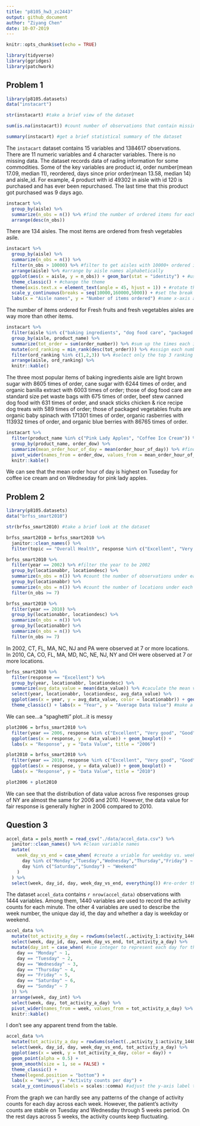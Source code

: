 ```yaml
---
title: "p8105_hw3_zc2443"
output: github_document
author: "Ziyang Chen"
date: 10-07-2019
---
```


```r
knitr::opts_chunk$set(echo = TRUE)

library(tidyverse)
library(ggridges)
library(patchwork)
```

## Problem 1
```r
library(p8105.datasets)
data("instacart")

str(instacart) #take a brief view of the dataset

sum(is.na(instacart)) #count number of observations that contain missing value

summary(instacart) #get a brief statistical summary of the dataset
```

The `instacart` dataset contains 15 variables and 1384617 observations. There are 11 numeric variables and 4 character variables. There is no missing data. The dataset records data of rading information for some commodities. Some of the key variables are product id, order number(mean 17.09, median 11), reordered, days since prior order(mean 13.58, median 14) and aisle_id. For example, 4 product with id 49302 in aisle with id 120 is purchased and has ever been repurchased. The last time that this product got purchased was 9 days ago.

```r
instacart %>% 
  group_by(aisle) %>% 
  summarize(n_obs = n()) %>% #find the number of ordered items for each aisle
  arrange(desc(n_obs)) 
```
There are 134 aisles. The most items are ordered from fresh vegetables asile.

```r
instacart %>% 
  group_by(aisle) %>% 
  summarize(n_obs = n()) %>% 
  filter(n_obs > 10000) %>% #filter to get aisles with 10000+ ordered items
  arrange(aisle) %>% #arrange by aisle names alphabetically
  ggplot(aes(x = aisle, y = n_obs)) + geom_bar(stat = "identity") + #use bar plot
  theme_classic() + #change the theme
  theme(axis.text.x = element_text(angle = 45, hjust = 1)) + #rotate the labels of x-axis to 45 degrees
  scale_y_continuous(breaks = seq(10000,160000,5000)) + #set the break points on y-axis
  labs(x = "Aisle names", y = "Number of items ordered") #name x-axis and y-axis
```
The number of items ordered for Fresh fruits and fresh vegetables aisles are way more than other items.

```r
instacart %>% 
  filter(aisle %in% c("baking ingredients", "dog food care", "packaged vegetables fruits")) %>% 
  group_by(aisle, product_name) %>% 
  summarize(tot_order = sum(order_number)) %>% #sum up the times each item is ordered
  mutate(ord_ranking = min_rank(desc(tot_order))) %>% #assign each number of times each item is ordered a rank under grouping
  filter(ord_ranking %in% c(1,2,3)) %>% #select only the top 3 ranking
  arrange(aisle, ord_ranking) %>% 
  knitr::kable()
```

The three most popular items of baking ingredients aisle are light brown sugar with 8605 times of order, cane sugar with 6244 times of order, and organic banilla extract with 6003 times of order; those of dog food care are standard size pet waste bags with 675 times of order, beef stew canned dog food with 631 times of order, and snack sticks chicken & rice recipe dog treats with 589 times of order; those of packaged vegetables fruits are organic baby spinach with 171301 times of order, organic rasberries with 113932 times of order, and organic blue berries with 86765 times of order.

```r
instacart %>% 
  filter(product_name %in% c("Pink Lady Apples", "Coffee Ice Cream")) %>% #filter the dataset
  group_by(product_name, order_dow) %>% 
  summarize(mean_order_hour_of_day = mean(order_hour_of_day)) %>% #find the mean of order hour of day under grouping
  pivot_wider(names_from = order_dow, values_from = mean_order_hour_of_day) %>% #untidy the dataset to generate a 2x7 table
  knitr::kable()
```

We can see that the mean order hour of day is highest on Tuseday for coffee ice cream and on Wednesday for pink lady apples.

## Problem 2
```r
library(p8105.datasets)
data("brfss_smart2010")

str(brfss_smart2010) #take a brief look at the dataset

brfss_smart2010 = brfss_smart2010 %>% 
  janitor::clean_names() %>% 
  filter(topic == "Overall Health", response %in% c("Excellent", "Very good", "Good", "Fair","Poor")) %>%   mutate(response = forcats::fct_relevel(response, c("Poor", "Fair", "Good", "Very good","Excellent"))) #re-level response
```

```r
brfss_smart2010 %>% 
  filter(year == 2002) %>% #filter the year to be 2002
  group_by(locationabbr, locationdesc) %>% 
  summarize(n_obs = n()) %>% #count the number of observations under each location
  group_by(locationabbr) %>% 
  summarize(n_obs = n()) %>% #count the number of locations under each state
  filter(n_obs >= 7)

brfss_smart2010 %>% 
  filter(year == 2010) %>% 
  group_by(locationabbr, locationdesc) %>% 
  summarize(n_obs = n()) %>% 
  group_by(locationabbr) %>% 
  summarize(n_obs = n()) %>% 
  filter(n_obs >= 7)
```

In 2002, CT, FL, MA, NC, NJ and PA were observed at 7 or more locations. In 2010, CA, CO, FL, MA, MD, NC, NE, NJ, NY and OH were observed at 7 or more locations.

```r
brfss_smart2010 %>% 
  filter(response == "Excellent") %>% 
  group_by(year, locationabbr, locationdesc) %>% 
  summarize(avg_data_value = mean(data_value)) %>% #caculate the mean value across group
  select(year, locationabbr, locationdesc, avg_data_value) %>% 
  ggplot(aes(x = year, y = avg_data_value, color = locationabbr)) + geom_line(aes(group = locationabbr)) + 
  theme_classic() + labs(x = "Year", y = "Average Data Value") #make a spaghetti plot
```

We can see...a “spaghetti” plot...it is messy

```r
plot2006 = brfss_smart2010 %>% 
  filter(year == 2006, response %in% c("Excellent", "Very good", "Good", "Fair","Poor"), locationabbr == "NY") %>% 
  ggplot(aes(x = response, y = data_value)) + geom_boxplot() +
  labs(x = "Response", y = "Data Value", title = "2006") 

plot2010 = brfss_smart2010 %>% 
  filter(year == 2010, response %in% c("Excellent", "Very good", "Good", "Fair","Poor"), locationabbr == "NY") %>% 
  ggplot(aes(x = response, y = data_value)) + geom_boxplot() +
  labs(x = "Response", y = "Data Value", title = "2010")

plot2006 + plot2010
```

We can see that the distribution of data value across five responses group of NY are almost the same for 2006 and 2010. However, the data value for fair response is generally higher in 2006 compared to 2010.

## Question 3
```r
accel_data = pols_month = read_csv("./data/accel_data.csv") %>% 
  janitor::clean_names() %>% #clean variable names
  mutate(
    week_day_vs_end = case_when( #create a vriable for weekday vs. weekend
      day %in% c("Monday","Tuesday","Wednesday","Thursday","Friday") ~ "Weekday",
      day %in% c("Saturday","Sunday") ~ "Weekend"
    )
  ) %>% 
  select(week, day_id, day, week_day_vs_end, everything()) #re-order the variables
```

The dataset `accel_data` contains `r nrow(accel_data)` observations with 1444 variables. Among them, 1440 variables are used to record the activity counts for each minute. The other 4 variables are used to describe the week number, the unique day id, the day and whether a day is weekday or weekend.

```r
accel_data %>% 
  mutate(tot_activity_a_day = rowSums(select(.,activity_1:activity_1440))) %>% #sum up each minute counts
  select(week, day_id, day, week_day_vs_end, tot_activity_a_day) %>% 
  mutate(day_int = case_when( #use integer to represent each day for the convinience of arrangement
    day == "Monday" ~ 1,
    day == "Tuesday" ~ 2,
    day == "Wednesday" ~ 3,
    day == "Thursday" ~ 4,
    day == "Friday" ~ 5,
    day == "Saturday" ~ 6,
    day == "Sunday" ~ 7
  )) %>% 
  arrange(week, day_int) %>% 
  select(week, day, tot_activity_a_day) %>% 
  pivot_wider(names_from = week, values_from = tot_activity_a_day) %>% 
  knitr::kable()
```

I don't see any apparent trend from the table.

```r
accel_data %>% 
  mutate(tot_activity_a_day = rowSums(select(.,activity_1:activity_1440))) %>% 
  select(week, day_id, day, week_day_vs_end, tot_activity_a_day) %>% 
  ggplot(aes(x = week, y = tot_activity_a_day, color = day)) + 
  geom_point(alpha = 0.5) +
  geom_smooth(size = 1, se = FALSE) +
  theme_classic() + 
  theme(legend.position = "bottom") +
  labs(x = "Week", y = "Activity counts per day") +
  scale_y_continuous(labels = scales::comma) #adjust the y-axis label to comma format
```

From the graph we can hardly see any patterns of the change of activity counts for each day across each week. However, the patient's activity counts are stable on Tuesday and Wednesday through 5 weeks period. On the rest days across 5 weeks, the activity counts keep fluctuating.